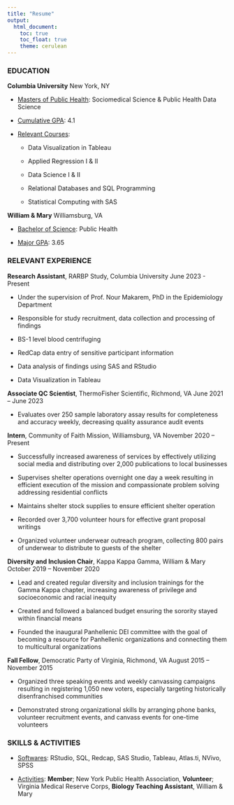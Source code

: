 ```yaml
---
title: "Resume"
output: 
  html_document:
    toc: true
    toc_float: true
    theme: cerulean
---
```


### EDUCATION

**Columbia University**   New York, NY

* <u>Masters of Public Health</u>: Sociomedical Science & Public Health Data Science

* <u>Cumulative GPA</u>: 4.1

* <u>Relevant Courses</u>:

  - Data Visualization in Tableau
  
  - Applied Regression I & II
  
  - Data Science I & II
  
  - Relational Databases and SQL Programming

  - Statistical Computing with SAS


**William & Mary**     Williamsburg, VA

  * <u>Bachelor of Science</u>: Public Health
  
  * <u>Major GPA</u>: 3.65

### RELEVANT EXPERIENCE

**Research Assistant**, RARBP Study,  Columbia University                               June 2023 - Present

 * Under the supervision of Prof. Nour Makarem, PhD in the Epidemiology Department
 
 * Responsible for study recruitment, data collection and processing of findings

  - BS-1 level blood centrifuging
 
  - RedCap data entry of sensitive participant information
 
  - Data analysis of findings using SAS and RStudio

  - Data Visualization in Tableau
  
**Associate QC Scientist**, ThermoFisher Scientific, Richmond, VA	June 2021 – June 2023

* Evaluates over 250 sample laboratory assay results for completeness and accuracy weekly, decreasing quality assurance audit events

**Intern**, Community of Faith Mission, Williamsburg, VA	                November 2020 – Present

*	Successfully increased awareness of services by effectively utilizing social media and distributing over 2,000 publications to local businesses 

*	Supervises shelter operations overnight one day a week resulting in efficient execution of the mission and compassionate problem solving addressing residential conflicts

*	Maintains shelter stock supplies to ensure efficient shelter operation

*	Recorded over 3,700 volunteer hours for effective grant proposal writings

* Organized volunteer underwear outreach program, collecting 800 pairs of underwear to distribute to guests of the shelter

**Diversity and Inclusion Chair**, Kappa Kappa Gamma, William & Mary        October 2019 – November 2020

* Lead and created regular diversity and inclusion trainings for the Gamma Kappa chapter, increasing awareness of privilege and socioeconomic and racial inequity

* Created and followed a balanced budget ensuring the sorority stayed within financial means

* Founded the inaugural Panhellenic DEI committee with the goal of becoming a resource for Panhellenic organizations and connecting them to multicultural organizations	

**Fall Fellow**, Democratic Party of Virginia, Richmond, VA	                August 2015 – November 2015

*	Organized three speaking events and weekly canvassing campaigns resulting in registering 1,050 new voters, especially targeting historically disenfranchised communities

* Demonstrated strong organizational skills by arranging phone banks, volunteer recruitment events, and canvass events for one-time volunteers 


### SKILLS & ACTIVITIES

* <u>Softwares</u>: RStudio, SQL, Redcap, SAS Studio, Tableau, Atlas.ti, NVivo, SPSS


* <u>Activities</u>: **Member**; New York Public Health Association, **Volunteer**; Virginia Medical Reserve Corps, **Biology Teaching Assistant**, William & Mary